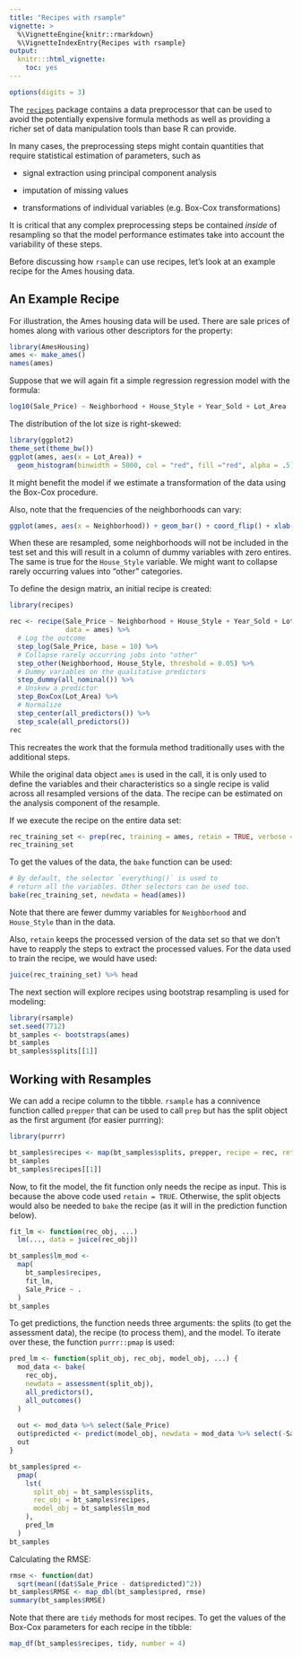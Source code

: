 ```yaml
---
title: "Recipes with rsample"
vignette: >
  %\VignetteEngine{knitr::rmarkdown}
  %\VignetteIndexEntry{Recipes with rsample}
output:
  knitr:::html_vignette:
    toc: yes
---
```


```r
options(digits = 3)
```

The [`recipes`](https://topepo.github.io/recipes/) package contains a data preprocessor that can be used to avoid the potentially expensive formula methods as well as providing a richer set of data manipulation tools than base R can provide. 

In many cases, the preprocessing steps might contain quantities that require statistical estimation of parameters, such as

* signal extraction using principal component analysis

* imputation of missing values

* transformations of individual variables (e.g. Box-Cox transformations)

It is critical that any complex preprocessing steps be contained _inside_ of resampling so that the model performance estimates take into account the variability of these steps. 

Before discussing how `rsample` can use recipes, let's look at an example recipe for the Ames housing data. 

## An Example Recipe

For illustration, the Ames housing data will be used. There are sale prices of homes along with various other descriptors for the property:

```r
library(AmesHousing)
ames <- make_ames()
names(ames)
```

Suppose that we will again fit a simple regression regression model with the formula:

```r
log10(Sale_Price) ~ Neighborhood + House_Style + Year_Sold + Lot_Area
```

The distribution of the lot size is right-skewed:

```r
library(ggplot2)
theme_set(theme_bw())
ggplot(ames, aes(x = Lot_Area)) + 
  geom_histogram(binwidth = 5000, col = "red", fill ="red", alpha = .5)
```

It might benefit the model if we estimate a transformation of the data using the Box-Cox procedure. 

Also, note that the frequencies of the neighborhoods can vary:

```r
ggplot(ames, aes(x = Neighborhood)) + geom_bar() + coord_flip() + xlab("")
```

When these are resampled, some neighborhoods will not be included in the test set and this will result in a column of dummy variables with zero entires. The same is true for the `House_Style` variable. We might want to collapse rarely occurring values into "other" categories. 

To define the design matrix, an initial recipe is created: 

```r
library(recipes)

rec <- recipe(Sale_Price ~ Neighborhood + House_Style + Year_Sold + Lot_Area, 
              data = ames) %>%
  # Log the outcome
  step_log(Sale_Price, base = 10) %>%
  # Collapse rarely occurring jobs into "other"
  step_other(Neighborhood, House_Style, threshold = 0.05) %>%
  # Dummy variables on the qualitative predictors
  step_dummy(all_nominal()) %>%
  # Unskew a predictor
  step_BoxCox(Lot_Area) %>%
  # Normalize
  step_center(all_predictors()) %>%
  step_scale(all_predictors()) 
rec
```
This recreates the work that the formula method traditionally uses with the additional steps. 

While the original data object `ames` is used in the call, it is only used to define the variables and their characteristics so a single recipe is valid across all resampled versions of the data. The recipe can be estimated on the analysis component of the resample. 

If we execute the recipe on the entire data set:

```r
rec_training_set <- prep(rec, training = ames, retain = TRUE, verbose = TRUE)
rec_training_set
```
To get the values of the data, the `bake` function can be used: 

```r
# By default, the selector `everything()` is used to 
# return all the variables. Other selectors can be used too. 
bake(rec_training_set, newdata = head(ames))
```
Note that there are fewer dummy variables for `Neighborhood` and `House_Style` than in the data. 

Also, `retain` keeps the processed version of the data set so that we don't have to reapply the steps to extract the processed values. For the data used to train the recipe, we would have used:

```r
juice(rec_training_set) %>% head
```

The next section will explore recipes using bootstrap resampling is used for modeling:

```r
library(rsample)
set.seed(7712)
bt_samples <- bootstraps(ames)
bt_samples
bt_samples$splits[[1]]
```

## Working with Resamples

We can add a recipe column to the tibble. `rsample` has a connivence function called `prepper` that can be used to call `prep` but has the split object as the first argument (for easier purrring):

```r
library(purrr)

bt_samples$recipes <- map(bt_samples$splits, prepper, recipe = rec, retain = TRUE)
bt_samples
bt_samples$recipes[[1]]
```

Now, to fit the model, the fit function only needs the recipe as input. This is because the above code used `retain = TRUE`. Otherwise, the split objects would also be needed to `bake` the recipe (as it will in the prediction function below). 

```r
fit_lm <- function(rec_obj, ...) 
  lm(..., data = juice(rec_obj))

bt_samples$lm_mod <- 
  map(
    bt_samples$recipes, 
    fit_lm, 
    Sale_Price ~ .
  )
bt_samples
```

To get predictions, the function needs three arguments: the splits (to get the assessment data), the recipe (to process them), and the model. To iterate over these, the function `purrr::pmap` is used: 

```r
pred_lm <- function(split_obj, rec_obj, model_obj, ...) {
  mod_data <- bake(
    rec_obj, 
    newdata = assessment(split_obj),
    all_predictors(),
    all_outcomes()
  ) 
  
  out <- mod_data %>% select(Sale_Price)
  out$predicted <- predict(model_obj, newdata = mod_data %>% select(-Sale_Price))
  out
}

bt_samples$pred <- 
  pmap(
    lst(
      split_obj = bt_samples$splits, 
      rec_obj = bt_samples$recipes, 
      model_obj = bt_samples$lm_mod
    ),
    pred_lm 
  )
bt_samples
```

Calculating the RMSE:

```r
rmse <- function(dat) 
  sqrt(mean((dat$Sale_Price - dat$predicted)^2))
bt_samples$RMSE <- map_dbl(bt_samples$pred, rmse)
summary(bt_samples$RMSE)
```

Note that there are `tidy` methods for most recipes. To get the values of the Box-Cox parameters for each recipe in the tibble:

```r
map_df(bt_samples$recipes, tidy, number = 4)
```